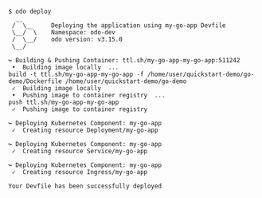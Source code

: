 ```console
$ odo deploy
  __
 /  \__     Deploying the application using my-go-app Devfile
 \__/  \    Namespace: odo-dev
 /  \__/    odo version: v3.15.0
 \__/

↪ Building & Pushing Container: ttl.sh/my-go-app-my-go-app:511242
 •  Building image locally  ...
build -t ttl.sh/my-go-app-my-go-app -f /home/user/quickstart-demo/go-demo/Dockerfile /home/user/quickstart-demo/go-demo
 ✓  Building image locally
 •  Pushing image to container registry  ...
push ttl.sh/my-go-app-my-go-app
 ✓  Pushing image to container registry

↪ Deploying Kubernetes Component: my-go-app
 ✓  Creating resource Deployment/my-go-app

↪ Deploying Kubernetes Component: my-go-app
 ✓  Creating resource Service/my-go-app

↪ Deploying Kubernetes Component: my-go-app
 ✓  Creating resource Ingress/my-go-app

Your Devfile has been successfully deployed

```